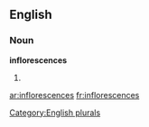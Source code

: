 ==English==

===Noun===
'''inflorescences'''

# {{plural of|[[inflorescence]]}}

[[Category:English plurals]]

[[ar:inflorescences]]
[[fr:inflorescences]]